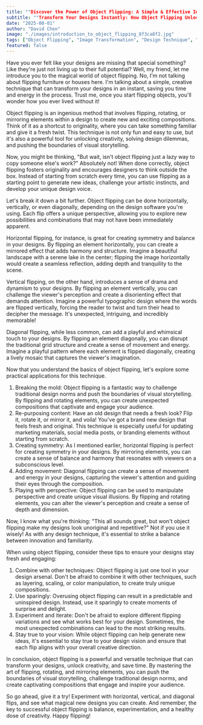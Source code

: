 ```yaml
---
title: ""Discover the Power of Object Flipping: A Simple & Effective Introduction" (52 characters)"
subtitle: ""Transform Your Designs Instantly: How Object Flipping Unlocks Creativity & Saves Time""
date: "2025-08-01"
author: "David Chen"
image: "./images/introduction_to_object_flipping_8f3ca8f2.jpg"
tags: ["Object Flipping", "Image Transformation", "Design Technique", "Graphic Design"]
featured: false
---
```


Have you ever felt like your designs are missing that special something? Like they're just not living up to their full potential? Well, my friend, let me introduce you to the magical world of object flipping. No, I'm not talking about flipping furniture or houses here. I'm talking about a simple, creative technique that can transform your designs in an instant, saving you time and energy in the process. Trust me, once you start flipping objects, you'll wonder how you ever lived without it!

Object flipping is an ingenious method that involves flipping, rotating, or mirroring elements within a design to create new and exciting compositions. Think of it as a shortcut to originality, where you can take something familiar and give it a fresh twist. This technique is not only fun and easy to use, but it's also a powerful tool for unlocking creativity, solving design dilemmas, and pushing the boundaries of visual storytelling.

Now, you might be thinking, "But wait, isn't object flipping just a lazy way to copy someone else's work?" Absolutely not! When done correctly, object flipping fosters originality and encourages designers to think outside the box. Instead of starting from scratch every time, you can use flipping as a starting point to generate new ideas, challenge your artistic instincts, and develop your unique design voice.

Let's break it down a bit further. Object flipping can be done horizontally, vertically, or even diagonally, depending on the design software you're using. Each flip offers a unique perspective, allowing you to explore new possibilities and combinations that may not have been immediately apparent.

Horizontal flipping, for instance, is great for creating symmetry and balance in your designs. By flipping an element horizontally, you can create a mirrored effect that adds harmony and structure. Imagine a beautiful landscape with a serene lake in the center; flipping the image horizontally would create a seamless reflection, adding depth and tranquility to the scene.

Vertical flipping, on the other hand, introduces a sense of drama and dynamism to your designs. By flipping an element vertically, you can challenge the viewer's perception and create a disorienting effect that demands attention. Imagine a powerful typographic design where the words are flipped vertically, forcing the reader to twist and turn their head to decipher the message. It's unexpected, intriguing, and incredibly memorable!

Diagonal flipping, while less common, can add a playful and whimsical touch to your designs. By flipping an element diagonally, you can disrupt the traditional grid structure and create a sense of movement and energy. Imagine a playful pattern where each element is flipped diagonally, creating a lively mosaic that captures the viewer's imagination.

Now that you understand the basics of object flipping, let's explore some practical applications for this technique.

1. Breaking the mold: Object flipping is a fantastic way to challenge traditional design norms and push the boundaries of visual storytelling. By flipping and rotating elements, you can create unexpected compositions that captivate and engage your audience.
2. Re-purposing content: Have an old design that needs a fresh look? Flip it, rotate it, or mirror it, and voila! You've got a brand new design that feels fresh and original. This technique is especially useful for updating marketing materials, social media posts, or branding elements without starting from scratch.
3. Creating symmetry: As I mentioned earlier, horizontal flipping is perfect for creating symmetry in your designs. By mirroring elements, you can create a sense of balance and harmony that resonates with viewers on a subconscious level.
4. Adding movement: Diagonal flipping can create a sense of movement and energy in your designs, capturing the viewer's attention and guiding their eyes through the composition.
5. Playing with perspective: Object flipping can be used to manipulate perspective and create unique visual illusions. By flipping and rotating elements, you can alter the viewer's perception and create a sense of depth and dimension.

Now, I know what you're thinking: "This all sounds great, but won't object flipping make my designs look unoriginal and repetitive?" Not if you use it wisely! As with any design technique, it's essential to strike a balance between innovation and familiarity.

When using object flipping, consider these tips to ensure your designs stay fresh and engaging:

1. Combine with other techniques: Object flipping is just one tool in your design arsenal. Don't be afraid to combine it with other techniques, such as layering, scaling, or color manipulation, to create truly unique compositions.
2. Use sparingly: Overusing object flipping can result in a predictable and uninspired design. Instead, use it sparingly to create moments of surprise and delight.
3. Experiment and iterate: Don't be afraid to explore different flipping variations and see what works best for your design. Sometimes, the most unexpected combinations can lead to the most striking results.
4. Stay true to your vision: While object flipping can help generate new ideas, it's essential to stay true to your design vision and ensure that each flip aligns with your overall creative direction.

In conclusion, object flipping is a powerful and versatile technique that can transform your designs, unlock creativity, and save time. By mastering the art of flipping, rotating, and mirroring elements, you can push the boundaries of visual storytelling, challenge traditional design norms, and create captivating compositions that engage and inspire your audience.

So go ahead, give it a try! Experiment with horizontal, vertical, and diagonal flips, and see what magical new designs you can create. And remember, the key to successful object flipping is balance, experimentation, and a healthy dose of creativity. Happy flipping!